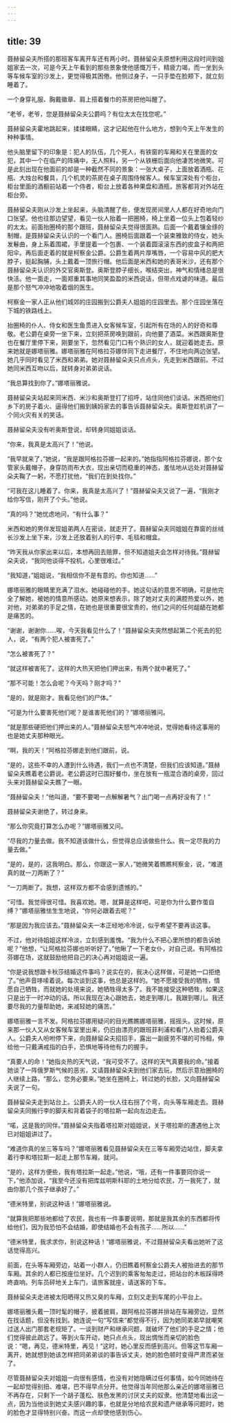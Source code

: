 ```yaml
---
---
---
```

title: 39
---




聂赫留朵夫所搭的那班客车离开车还有两小时。聂赫留朵夫原想利用这段时间到姐姐家去一次，可是今天上午看到的那些景象使他感慨万千，精疲力竭，而一坐到头等车候车室的沙发上，更觉得极其困倦。他侧过身子，一只手垫在脸颊下，就立刻睡着了。

一个身穿礼服、胸戴徽章、肩上搭着餐巾的茶房把他叫醒了。

“老爷，老爷，您是聂赫留朵夫公爵吗？有位太太在找您呢。”

聂赫留朵夫霍地跳起来，揉揉眼睛，这才记起他在什么地方，想到今天上午发生的种种事情。

他头脑里留下的印象是：犯人的队伍，几个死人，有铁窗的车厢和关在里面的女犯，其中一个在临产的阵痛中，无人照料，另一个从铁栅后面向他凄苦地微笑。可是此刻出现在他面前的却是一种截然不同的景象：一张大桌子，上面放着酒瓶、花瓶、大烛台和餐具，几个机灵的茶房在桌子周围侍候客人。候车室深处有个柜台，柜台里面的酒橱前站着一个侍者，柜台上放着各种果盘和酒瓶，旅客都背对外站在柜台旁。

聂赫留朵夫刚从沙发上坐起来，头脑清醒了些，便发现房间里人人都在好奇地向门口张望。他也往那边望望，看见一伙人抬着一把圈椅，椅上坐着一位头上包着轻纱的太太。前面抬圈椅的那个跟班，聂赫留朵夫觉得很面熟。后面一个戴着镶金绦的制帽，是聂赫留朵夫认识的一个看门人。圈椅后面跟着一个装束雅致的侍女，她头发鬈曲，身上系着围裙，手里提着一个包裹、一个装着圆滚滚东西的皮盒子和两把阳伞。再后面走着的就是柯察金公爵。公爵生着两片厚嘴唇，一个容易中风的肥大脖子，挺起胸脯，头上戴着一顶旅行帽。他后面是米西和她的表哥米沙，还有那个聂赫留朵夫认识的外交官奥斯登。奥斯登脖子细长，喉结突出，神气和情绪总是很快活。他一面走，一面郑重其事地同笑盈盈的米西说话，但带点戏谑的味道。最后是那个怒气冲冲地吸着烟的医生。

柯察金一家人正从他们城郊的庄园搬到公爵夫人姐姐的庄园里去。那个庄园坐落在下城的铁路线上。

抬圈椅的仆人、侍女和医生鱼贯进入女客候车室，引起所有在场的人的好奇和尊敬。老公爵在桌旁一坐下来，立刻把茶房唤到跟前，向他要了酒菜。米西跟奥斯登也在餐厅里停下来，刚要坐下，忽然看见门口有个熟识的女人，就迎着她走去。原来她就是娜塔丽雅。娜塔丽雅在阿格拉芬娜伴同下走进餐厅，不住地向两边张望。她几乎同时看见了米西和弟弟。她对聂赫留朵夫只点点头，先走到米西跟前。不过她同米西互吻以后，就转身对弟弟说话。

“我总算找到你了。”娜塔丽雅说。

聂赫留朵夫站起来同米西、米沙和奥斯登打了招呼，站住同他们谈话。米西把他们乡下的房子着火、逼得他们搬到姨妈家去的事告诉聂赫留朵夫。奥斯登趁机讲了一个同火灾有关的笑话。

聂赫留朵夫没有听奥斯登说，却转身同姐姐谈话。

“你来，我真是太高兴了！”他说。

“我早就来了，”她说，“我是跟阿格拉芬娜一起来的。”她指指阿格拉芬娜说，那个女管家头戴帽子，身穿防雨布大衣，现出亲切而稳重的神态，羞怯地从远处对聂赫留朵夫鞠了一躬，不愿打扰他，“我们在到处找你。”

“可我在这儿睡着了。你来，我真是太高兴了！”聂赫留朵夫又说了一遍，“我刚才给你写信，刚开了个头。”他说。

“真的吗？”她忧虑地问，“有什么事？”

米西和她的男伴发现姐弟两人在密谈，就走开了。聂赫留朵夫同姐姐在靠窗的丝绒长沙发上坐下来，沙发上还放着别人的行李、毛毯和帽盒。

“昨天我从你家出来以后，本想再回去赔罪，但不知道姐夫会怎样对待我。”聂赫留朵夫说，“我同他谈得不投机，心里很难过。”

“我知道，”姐姐说，“我相信你不是有意的。你也知道……”

娜塔丽雅的眼睛里充满了泪水。她碰碰他的手。她这句话的意思不明确，可是他完全了解她，被她的情意所感动。她原来想表示，除了她对丈夫的满腔热爱以外，她对他，对弟弟的手足之情，在她也是很重要很宝贵的，他们之间的任何龃龉在她都是痛苦的。

“谢谢，谢谢你……唉，今天我看见什么了！”聂赫留朵夫突然想起第二个死去的犯人，说，“有两个犯人被害死了。”

“怎么被害死了？”

“就这样被害死了。这样的大热天把他们押出来，有两个就中暑死了。”

“那不可能！怎么会呢？今天吗？刚才吗？”

“是的，就是刚才。我看见他们的尸体。”

“可是为什么要害死他们呢？是谁害死他们的？”娜塔丽雅问。

“就是那些硬把他们押出来的人。”聂赫留朵夫怒气冲冲地说，觉得她看待这事用的也是她丈夫那种眼光。

“啊，我的天！”阿格拉芬娜走到他们跟前，说。

“是的，这些不幸的人遭到什么待遇，我们一点也不清楚，但我们应该知道。”聂赫留朵夫瞧着老公爵说。老公爵这时已围好餐巾，坐在放有一瓶混合酒的桌旁，回过头来对聂赫留朵夫瞧了一眼。

“聂赫留朵夫！”他叫道，“要不要喝一点解解暑气？出门喝一点再好没有了！”

聂赫留朵夫谢绝了，转过身来。

“那么你究竟打算怎么办呢？”娜塔丽雅又问。

“尽我的力量去做。我不知道该做什么，但觉得总应该做些什么。我一定尽我的力量去做。”

“是的，是的，这我明白。那么，你跟这一家人，”她微笑着瞧瞧柯察金，说，“难道真的就一刀两断了？”

“一刀两断了。我想，这样双方都不会感到遗憾的。”

“可惜。我觉得很可惜。我喜欢她。嗯，就算是这样吧，可是你为什么要作茧自缚？”娜塔丽雅怯生生地说，“你何必跟着去呢？”

“那是因为我应该去。”聂赫留朵夫一本正经地冷冷说，似乎希望不要再谈这事。

不过，他对待姐姐这样冷淡，立刻感到羞愧。“我为什么不把心里所想的都告诉她呢？”他想，“让阿格拉芬娜也听听好了。”他瞅了一下老女仆，对自己说。有阿格拉芬娜在场，这就鼓励他把自己的决心再对姐姐说一遍。

“你是说我想跟卡秋莎结婚这件事吗？说实在的，我决心这样做，可是她一口拒绝了。”他声音哆嗦着说。每次谈到这事，他总是这样的。“她不愿接受我的牺牲，情愿自己牺牲，而就她的处境来说，她牺牲得太多了。我不能接受这种牺牲，如果这只是出于一时冲动的话。所以我现在决心跟她去，她走到哪儿，我跟到哪儿。我还要尽我的力量帮助她，来减轻她的痛苦。”

娜塔丽雅一言不发。阿格拉芬娜用疑问的目光瞧瞧娜塔丽雅，摇摇头。这时候，原来那一伙人又从女客候车室里出来，仍旧由漂亮的跟班菲利浦和看门人抬着公爵夫人。公爵夫人吩咐停下来，向聂赫留朵夫招招手，露出一副疲劳不堪的可怜相，伸给他一只戴满戒指的白手，恐惧地等待他有力的握手。

“真要人的命！”她指炎热的天气说，“我可受不了。这样的天气真要我的命。”接着她谈了一阵俄罗斯气候的恶劣，又请聂赫留朵夫到他们家去玩，然后示意抬圈椅的人继续上路，“那么，您务必要来。”她坐在圈椅上，转过她的长脸，又向聂赫留朵夫说了一句。

聂赫留朵夫走到站台上。公爵夫人的一伙人往右拐了个弯，向头等车厢走去。聂赫留朵夫同搬行李的脚夫和背着袋子的塔拉斯一起向左边走去。

“喏，这是我的同伴。”聂赫留朵夫指着塔拉斯对姐姐说，关于塔拉斯的遭遇他上次已对姐姐讲过了。

“难道你真的坐三等车吗？”娜塔丽雅看见聂赫留朵夫在三等车厢旁边站住，脚夫拿着行李和塔拉斯一起走上那节车厢，就问。

“是的，这样方便些，我有塔拉斯一起走。”他说，“哦，还有一件事要同你说一下，”他添加说，“我至今还没有把库兹明斯科耶的土地分给农民，万一我死了，就由你那几个孩子继承好了。”

“德米特里，别说这种话！”娜塔丽雅说。

“就算我把那些地都给了农民，我也有一件事要说明，那就是我其余的东西都将传给他们，因为我恐怕不会结婚，即使结婚也不会有孩子……所以……”

“德米特里，我求求你，别说这种话！”娜塔丽雅说，不过聂赫留朵夫看出她听了这话觉得高兴。

前面，在头等车厢旁边，站着一小群人，仍旧瞧着柯察金公爵夫人被抬进去的那节车厢。其余的人都已按座位坐好。几个迟到的乘客匆匆走过，把站台的木板踩得咚咚直响。列车员砰地关上车门，请旅客就座，请送客的下车。

聂赫留朵夫走进被太阳晒得又热又臭的车厢，立刻又走到车尾的小平台上。

娜塔丽雅头戴一顶时髦的帽子，披着披肩，跟阿格拉芬娜并排站在车厢旁边，显然在找话题，但没有找到。她连说一句“写信来”都觉得不行，因为她同弟弟早就嘲笑过送人出门那套老规矩了。一谈到财产和继承问题，就破坏了他们的手足之情；他们觉得彼此疏远了。等到火车开动，她只点点头，现出惆怅而亲切的脸色说：“嗯，再见，德米特里，再见！”这时，她心里反而感到高兴。但等这节车厢一离开，她就想到她该怎样把同弟弟谈的事告诉丈夫，她的脸色顿时变得严肃而紧张了。

尽管聂赫留朵夫对姐姐一向很有感情，也没有对她隐瞒过任何事情，如今同她待在一起却觉得别扭、难堪，巴不得早点分开。他觉得当年同他那么亲近的娜塔丽雅已不再存在，只剩下一个胡子蓬松、肤色发黑的讨厌丈夫的奴隶。他清楚地看出这一点，因为当他谈到她丈夫感兴趣的事，也就是分地给农民和遗产继承等问题时，她的脸色才显得特别兴奋。而这一点却使他感到伤心。